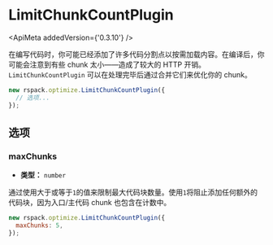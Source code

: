 
<WebpackLicense from="https://webpack.js.org/plugins/limit-chunk-count-plugin/" />

# LimitChunkCountPlugin

<ApiMeta addedVersion={'0.3.10'} />

在编写代码时，你可能已经添加了许多代码分割点以按需加载内容。在编译后，你可能会注意到有些 chunk 太小——造成了较大的 HTTP 开销。`LimitChunkCountPlugin` 可以在处理完毕后通过合并它们来优化你的 chunk。

```js
new rspack.optimize.LimitChunkCountPlugin({
  // 选项...
});
```

## 选项

### maxChunks

- **类型：** `number`

通过使用大于或等于`1`的值来限制最大代码块数量。使用`1`将阻止添加任何额外的代码块，因为入口/主代码 chunk 也包含在计数中。

```js
new rspack.optimize.LimitChunkCountPlugin({
  maxChunks: 5,
});
```
